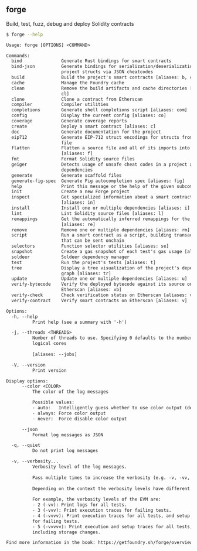 ## forge

Build, test, fuzz, debug and deploy Solidity contracts

```bash
$ forge --help
```

```txt
Usage: forge [OPTIONS] <COMMAND>

Commands:
  bind               Generate Rust bindings for smart contracts
  bind-json          Generate bindings for serialization/deserialization of
                     project structs via JSON cheatcodes
  build              Build the project's smart contracts [aliases: b, compile]
  cache              Manage the Foundry cache
  clean              Remove the build artifacts and cache directories [aliases:
                     cl]
  clone              Clone a contract from Etherscan
  compiler           Compiler utilities
  completions        Generate shell completions script [aliases: com]
  config             Display the current config [aliases: co]
  coverage           Generate coverage reports
  create             Deploy a smart contract [aliases: c]
  doc                Generate documentation for the project
  eip712             Generate EIP-712 struct encodings for structs from a given
                     file
  flatten            Flatten a source file and all of its imports into one file
                     [aliases: f]
  fmt                Format Solidity source files
  geiger             Detects usage of unsafe cheat codes in a project and its
                     dependencies
  generate           Generate scaffold files
  generate-fig-spec  Generate Fig autocompletion spec [aliases: fig]
  help               Print this message or the help of the given subcommand(s)
  init               Create a new Forge project
  inspect            Get specialized information about a smart contract
                     [aliases: in]
  install            Install one or multiple dependencies [aliases: i]
  lint               Lint Solidity source files [aliases: l]
  remappings         Get the automatically inferred remappings for the project
                     [aliases: re]
  remove             Remove one or multiple dependencies [aliases: rm]
  script             Run a smart contract as a script, building transactions
                     that can be sent onchain
  selectors          Function selector utilities [aliases: se]
  snapshot           Create a gas snapshot of each test's gas usage [aliases: s]
  soldeer            Soldeer dependency manager
  test               Run the project's tests [aliases: t]
  tree               Display a tree visualization of the project's dependency
                     graph [aliases: tr]
  update             Update one or multiple dependencies [aliases: u]
  verify-bytecode    Verify the deployed bytecode against its source on
                     Etherscan [aliases: vb]
  verify-check       Check verification status on Etherscan [aliases: vc]
  verify-contract    Verify smart contracts on Etherscan [aliases: v]

Options:
  -h, --help
          Print help (see a summary with '-h')

  -j, --threads <THREADS>
          Number of threads to use. Specifying 0 defaults to the number of
          logical cores
          
          [aliases: --jobs]

  -V, --version
          Print version

Display options:
      --color <COLOR>
          The color of the log messages

          Possible values:
          - auto:   Intelligently guess whether to use color output (default)
          - always: Force color output
          - never:  Force disable color output

      --json
          Format log messages as JSON

  -q, --quiet
          Do not print log messages

  -v, --verbosity...
          Verbosity level of the log messages.
          
          Pass multiple times to increase the verbosity (e.g. -v, -vv, -vvv).
          
          Depending on the context the verbosity levels have different meanings.
          
          For example, the verbosity levels of the EVM are:
          - 2 (-vv): Print logs for all tests.
          - 3 (-vvv): Print execution traces for failing tests.
          - 4 (-vvvv): Print execution traces for all tests, and setup traces
          for failing tests.
          - 5 (-vvvvv): Print execution and setup traces for all tests,
          including storage changes.

Find more information in the book: https://getfoundry.sh/forge/overview
```